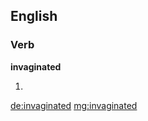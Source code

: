 ==English==

===Verb===
'''invaginated'''

# {{past of|[[invaginate]]}}

[[de:invaginated]]
[[mg:invaginated]]